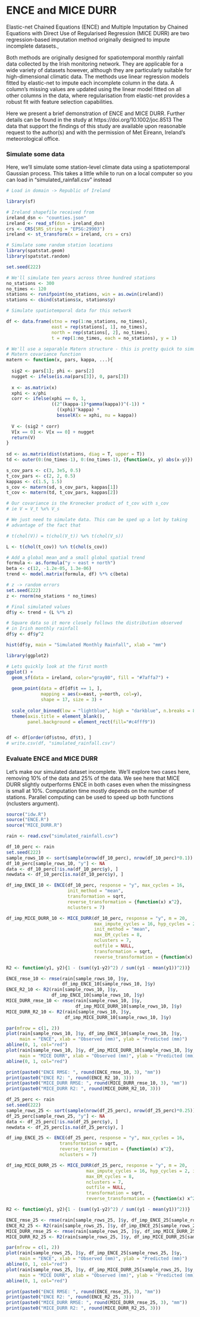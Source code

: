 
# ENCE and MICE DURR

Elastic-net Chained Equations (ENCE) and Multiple Imputation by Chained Equations with Direct Use of Regularised Regression (MICE DURR) are two regression-based imputation method originally designed to impute incomplete datasets., 

Both methods are originally designed for spatiotemporal monthly rainfall data collected by the Irish monitoring network. They are applicable for a wide variety of datasets however, although they are particularly suitable for high-dimensional climatic data.
The methods use linear regression models fitted by elastic-net to impute each incomplete column in the data. A column's missing values are updated using the linear model fitted on all other columns in the data, where regularisation from elastic-net provides a robust fit with feature selection capabilities.

Here we present a brief demonstration of ENCE and MICE DURR. Further details can be found in the study at https://doi.org/10.1002/joc.8513
The data that support the findings of this study are available upon reasonable request to the author(s) and with the permission of Met Éireann, Ireland's meteorological office.


### Simulate some data

Here, we'll simulate some station-level climate data using a spatiotemporal Gaussian process. 
This takes a little while to run on a local computer so you can load in "simulated_rainfall.csv" instead

```r

# Load in domain -> Republic of Ireland

library(sf)

# Ireland shapefile received from 
ireland_dsn <- "counties.json"
ireland <- read_sf(dsn = ireland_dsn)
crs <- CRS(SRS_string = "EPSG:29903")
ireland <- st_transform(x = ireland, crs = crs)

# Simulate some random station locations
library(spatstat.geom)
library(spatstat.random)

set.seed(222)

# We'll simulate ten years across three hundred stations
no_stations <- 300
no_times <- 120
stations <- runifpoint(no_stations, win = as.owin(ireland))
stations <- cbind(stations$x, stations$y)

# Simulate spatiotemporal data for this network

df <- data.frame(stno = rep(1:no_stations, no_times),
                 east = rep(stations[, 1], no_times),
                 north = rep(stations[, 2], no_times), 
                 t = rep(1:no_times, each = no_stations), y = 1)

# We'll use a separable Matern structure - this is pretty quick to simulate
# Matern covariance function
matern <- function(x, pars, kappa, ...){
  
  sig2 <- pars[1]; phi <- pars[2]
  nugget <- ifelse(is.na(pars[3]), 0, pars[3])
  
  x <- as.matrix(x)
  xphi <- x/phi
  corr <- ifelse(xphi == 0, 1,
                 ((2^(kappa-1)*gamma(kappa))^(-1)) *
                   ((xphi)^kappa) *
                   besselK(x = xphi, nu = kappa))
  
  V <- (sig2 * corr)
  V[x == 0] <- V[x == 0] + nugget
  return(V)
}
  
sd <- as.matrix(dist(stations, diag = T, upper = T))
td <- outer(0:(no_times-1), 0:(no_times-1), {function(x, y) abs(x-y)})

s_cov_pars <- c(3, 3e5, 0.5)
t_cov_pars <- c(2, 2, 0.5)
kappas <- c(1.5, 1.5)
s_cov <- matern(sd, s_cov_pars, kappas[1])
t_cov <- matern(td, t_cov_pars, kappas[2])

# Our covariance is the Kronecker product of t_cov with s_cov
# ie V = V_t %x% V_s

# We just need to simulate data. This can be sped up a lot by taking 
# advantage of the fact that

# t(chol(V)) = t(chol(V_t)) %x% t(chol(V_s))

L <- t(chol(t_cov)) %x% t(chol(s_cov))

# Add a global mean and a small global spatial trend
formula <- as.formula("y ~ east + north")
beta <- c(12, -1.2e-05, 1.3e-06)
trend <- model.matrix(formula, df) %*% c(beta)

# z -> random errors
set.seed(222)
z <- rnorm(no_stations * no_times)

# Final simulated values
df$y <- trend + (L %*% z)

# Square data so it more closely follows the distribution observed
# in Irish monthly rainfall
df$y <- df$y^2

hist(df$y, main = "Simulated Monthly Rainfall", xlab = "mm")

library(ggplot2)

# Lets quickly look at the first month
ggplot() +
  geom_sf(data = ireland, color="gray80", fill = "#7affa7") +
  
  geom_point(data = df[df$t == 1, ],
             mapping = aes(x=east, y=north, col=y), 
             shape = 17, size = 3) + 
  
  scale_color_binned(low = "lightblue", high = "darkblue", n.breaks = 8) +
  theme(axis.title = element_blank(),
        panel.background = element_rect(fill="#c4fff9"))


df <- df[order(df$stno, df$t), ]
# write.csv(df, "simulated_rainfall.csv")

```

### Evaluate ENCE and MICE DURR

Let's make our simulated dataset incomplete. We'll explore two cases here, removing 10% of the data and 25% of the data. We see here that MICE DURR slightly outperforms ENCE in both cases even when the missingness is small at 10%.
Computation time mostly depends on the number of stations. Parallel computing can be used to speed up both functions (nclusters argument).

```r

source("idw.R")
source("ENCE.R")
source("MICE_DURR.R")

rain <- read.csv("simulated_rainfall.csv")

df_10_perc <- rain
set.seed(222)
sample_rows_10 <- sort(sample(nrow(df_10_perc), nrow(df_10_perc)*0.1))
df_10_perc[sample_rows_10, "y"] <- NA
data <- df_10_perc[!is.na(df_10_perc$y), ]
newdata <- df_10_perc[is.na(df_10_perc$y), ]

df_imp_ENCE_10 <- ENCE(df_10_perc, response = "y", max_cycles = 16,
                       init_method = "mean",
                       transformation = sqrt,
                       reverse_transformation = {function(x) x^2}, 
                       nclusters = 7)

df_imp_MICE_DURR_10 <- MICE_DURR(df_10_perc, response = "y", m = 20,
                                 max_impute_cycles = 16, hyp_cycles = 2, 
                                 init_method = "mean",
                                 max_EM_cycles = 8, 
                                 nclusters = 7,
                                 outfile = NULL,
                                 transformation = sqrt,
                                 reverse_transformation = {function(x) x^2})

R2 <- function(y1, y2){1 - (sum((y1-y2)^2) / sum((y1 - mean(y1))^2))}

ENCE_rmse_10 <- rmse(rain[sample_rows_10, ]$y, 
                     df_imp_ENCE_10[sample_rows_10, ]$y)
ENCE_R2_10 <- R2(rain[sample_rows_10, ]$y, 
                 df_imp_ENCE_10[sample_rows_10, ]$y)
MICE_DURR_rmse_10 <- rmse(rain[sample_rows_10, ]$y, 
                          df_imp_MICE_DURR_10[sample_rows_10, ]$y)
MICE_DURR_R2_10 <- R2(rain[sample_rows_10, ]$y, 
                      df_imp_MICE_DURR_10[sample_rows_10, ]$y)

par(mfrow = c(1, 2))
plot(rain[sample_rows_10, ]$y, df_imp_ENCE_10[sample_rows_10, ]$y, 
     main = "ENCE", xlab = "Observed (mm)", ylab = "Predicted (mm)")
abline(0, 1, col="red")
plot(rain[sample_rows_10, ]$y, df_imp_MICE_DURR_10[sample_rows_10, ]$y,
     main = "MICE DURR", xlab = "Observed (mm)", ylab = "Predicted (mm)")
abline(0, 1, col="red")

print(paste0("ENCE RMSE: ", round(ENCE_rmse_10, 3), "mm"))
print(paste0("ENCE R2: ", round(ENCE_R2_10, 3)))
print(paste0("MICE_DURR RMSE: ", round(MICE_DURR_rmse_10, 3), "mm"))
print(paste0("MICE_DURR R2: ", round(MICE_DURR_R2_10, 3)))

```


```r

df_25_perc <- rain
set.seed(222)
sample_rows_25 <- sort(sample(nrow(df_25_perc), nrow(df_25_perc)*0.25))
df_25_perc[sample_rows_25, "y"] <- NA
data <- df_25_perc[!is.na(df_25_perc$y), ]
newdata <- df_25_perc[is.na(df_25_perc$y), ]

df_imp_ENCE_25 <- ENCE(df_25_perc, response = "y", max_cycles = 16,
                    transformation = sqrt,
                    reverse_transformation = {function(x) x^2}, 
                    nclusters = 7)

df_imp_MICE_DURR_25 <- MICE_DURR(df_25_perc, response = "y", m = 20,
                              max_impute_cycles = 16, hyp_cycles = 2, init_method = "mean",
                              max_EM_cycles = 8, 
                              nclusters = 7,
                              outfile = NULL,
                              transformation = sqrt,
                              reverse_transformation = {function(x) x^2})

R2 <- function(y1, y2){1 - (sum((y1-y2)^2) / sum((y1 - mean(y1))^2))}

ENCE_rmse_25 <- rmse(rain[sample_rows_25, ]$y, df_imp_ENCE_25[sample_rows_25, ]$y)
ENCE_R2_25 <- R2(rain[sample_rows_25, ]$y, df_imp_ENCE_25[sample_rows_25, ]$y)
MICE_DURR_rmse_25 <- rmse(rain[sample_rows_25, ]$y, df_imp_MICE_DURR_25[sample_rows_25, ]$y)
MICE_DURR_R2_25 <- R2(rain[sample_rows_25, ]$y, df_imp_MICE_DURR_25[sample_rows_25, ]$y)

par(mfrow = c(1, 2))
plot(rain[sample_rows_25, ]$y, df_imp_ENCE_25[sample_rows_25, ]$y, 
     main = "ENCE", xlab = "Observed (mm)", ylab = "Predicted (mm)")
abline(0, 1, col="red")
plot(rain[sample_rows_25, ]$y, df_imp_MICE_DURR_25[sample_rows_25, ]$y,
     main = "MICE DURR", xlab = "Observed (mm)", ylab = "Predicted (mm)")
abline(0, 1, col="red")

print(paste0("ENCE RMSE: ", round(ENCE_rmse_25, 3), "mm"))
print(paste0("ENCE R2: ", round(ENCE_R2_25, 3)))
print(paste0("MICE_DURR RMSE: ", round(MICE_DURR_rmse_25, 3), "mm"))
print(paste0("MICE_DURR R2: ", round(MICE_DURR_R2_25, 3)))

```

